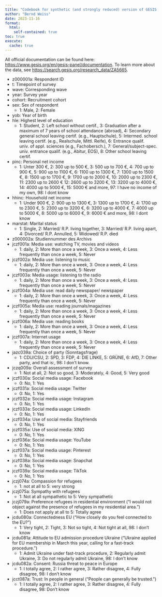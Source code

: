 ---
title: "Codebook for synthetic (and strongly reduced) version of GESIS Panel wave ja and jc"
author: "Bernd Weiss"
date: 2023-11-16
format: 
  html:
    self-contained: true
toc: true
execute:
  cache: true
---

All official documentation can be found here: [https://www.gesis.org/en/gesis-panel/documentation](https://www.gesis.org/en/gesis-panel/documentation). To learn more about the data, see [https://search.gesis.org/research_data/ZA5665](https://search.gesis.org/research_data/ZA5665).


- z000001a: Respondent ID
- t: Timepoint of survey
- wave: Corresponding wave
- year: Survey year
- cohort: Recruitment cohort
- sex: Sex of respondent
  - 1:	Male, 2:	Female
- yob: Year of birth
- hle: Highest level of education
  - 1:	Student, 2:	Left school without certif., 3:	Graduation after a maximum 
  of 7 years of school attendance (abroad), 4:	Secondary general school 
  leaving certif. (e.g., Hauptschule), 5:	Intermed. school leaving certif. 
  (e.g., Realschule, Mittl. Reife), 6:	Entrance qualif. univ. of appl. 
  sciences (e.g., Fachobersch.), 7:	General/subject-spec. univ. entrance 
  qualif. (e.g., Abitur, EOS), 8:	Other school leaving certif.
- pinc: Personal net income
  - 1:	Unter 300 €, 2:	300 up to 500 €, 3:	500 up to 700 €, 4:	700 up to 900 €,
  5:	900 up to 1100 €, 6:	1100 up to 1300 €, 7:	1300 up to 1500 €, 8:	1500 up 
  to 1700 €, 9:	1700 up to 2000 €, 10:	2000 up to 2300 €, 11:	2300 up to 2600 €
  12:	2600 up to 3200 €, 13:	3200 up to 4000 €, 14:	4000 up to 5000 €, 
  15:	5000 € and more, 97:	I have no income of my own, 98:	I dont know
- hhinc: Household net income
  - 1:	Under 900 €, 2:	900 up to 1300 €, 3:	1300 up to 1700 €, 
  4:	1700 up to 2300 €, 5:	2300 up to 3200 €, 6:	3200 up to 4000 €,
  7:	4000 up to 5000 €, 8:	5000 up to 6000 €, 9:	6000 € and more, 98:
  I dont know
- marstat: Marital status
  - 1:	Single, 2:	Married/ R.P. living together, 3:	Married/ R.P. living apart,
  4:	Divorced/ R.P. Annulled, 5:	Widowed/ R.P. died
- z000002a: Studiennummer des Archivs       
- jczf001a: Media use: watching TV, movies and videos
  - 1: daily, 2: More than once a week, 3: Once a week, 4: Less frequently than 
  once a week, 5: Never
- jczf002a: Media use: listening to music
  - 1: daily, 2: More than once a week, 3: Once a week, 4: Less frequently than 
  once a week, 5: Never
- jczf003a: Media usage: listening to the radio 
  - 1: daily, 2: More than once a week, 3: Once a week, 4: Less frequently than 
  once a week, 5: Never
- jczf004a: Media use: read daily newspaper/ newspaper 
  - 1: daily, 2: More than once a week, 3: Once a week, 4: Less frequently than 
  once a week, 5: Never
- jczf005a: Media use: reading journals/magazines
  - 1: daily, 2: More than once a week, 3: Once a week, 4: Less frequently than 
  once a week, 5: Never
- jczf006a: Media use: reading books     
  - 1: daily, 2: More than once a week, 3: Once a week, 4: Less frequently than 
  once a week, 5: Never
- jczf007a: Internet usage 
  - 1: daily, 2: More than once a week, 3: Once a week, 4: Less frequently than 
  once a week, 5: Never
- jazc039a: Choice of party (Sonntagsfrage)
  - 1: CDU/CSU, 2: SPD, 3: FDP, 4: DIE LINKE, 5: GRÜNE, 6: AfD, 7: Other party, 
  and that is:, 98: I don’t know.
- jczq009a: Overall assessment of survey
  - 1: Not at all, 2: Not so good, 3: Moderately, 4: Good, 5: Very good
- jczf030a: Social media usage: Facebook
  - 0: No, 1: Yes
- jczf031a: Social media usage: Twitter
  - 0: No, 1: Yes
- jczf032a: Social media usage: Instagram
  - 0: No, 1: Yes
- jczf033a: Social media usage: LinkedIn     
  - 0: No, 1: Yes
- jczf034a: Use of social media: Stayfriends
  - 0: No, 1: Yes
- jczf035a: Use of social media: XING
  - 0: No, 1: Yes
- jczf036a: Social media usage: YouTube
  - 0: No, 1: Yes
- jczf037a: Social media usage: Pinterest
  - 0: No, 1: Yes
- jczf038a: Social media usage: Snapchat  
  - 0: No, 1: Yes
- jczf039a: Social media usage: TikTok
  - 0: No, 1: Yes
- jczj074a: Compassion for refugees 
  - 1: not at all to 5: very strong
- jczj075a: Sympathy with refugees
  - 1: Not at all sympathetic to 5: Very sympathetic
- jczj079a: Preference refugees in residential environment ("I would not object 
against the presence of refugees in my residential area.") 
  - 1: Does not apply at all to 5: Totally agree
- jcdu080a: Connectedness EU ("How closely do you feel connected to the EU?")
  - 1: Very tight, 2: Tight, 3: Not so tight, 4: Not tight at all, 98: I don’t 
  know 
- jcdu081a: Attitude to EU admission procedure Ukraine ("Ukraine applied for EU 
membership in March this year, calling for a fast-track procedure.")
  - 1: Admit Ukraine under fast-track procedure, 2: Regularly admit Ukraine, 
  3: Do not regularly admit Ukraine, 98: I don’t know
- jcdu082a: Consent: Russia threat to peace in Europe
  - 1: I totally agree, 2: I rather agree, 3: Rather disagree, 4: Fully disagree, 98: I don’t know
- jcct087a: Trust: In people in general ("People can generally be trusted.")
  - 1: I totally agree, 2: I rather agree, 3: Rather disagree, 4: Fully disagree, 98: Don’t know 